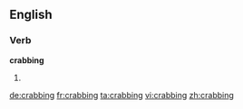 ==English==

===Verb===
'''crabbing'''

# {{present participle of|[[crab]]}}

[[de:crabbing]]
[[fr:crabbing]]
[[ta:crabbing]]
[[vi:crabbing]]
[[zh:crabbing]]